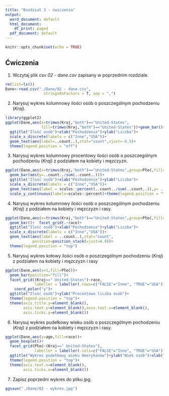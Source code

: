 ```yaml
---
title: "Rozdział 3 - ćwiczenia"
output:
  word_document: default
  html_document:
    df_print: paged
  pdf_document: default
---
```


```r
knitr::opts_chunk$set(echo = TRUE)
```

## Ćwiczenia

1. Wczytaj plik csv _02 - dane.csv_ zapisany w poprzednim rozdziale.

```r

rm(list=ls())
Dane<-read.csv("./Dane/02 - dane.csv",
                 stringsAsFactors = T, sep = ",")

```

2. Narysuj wykres kolumnowy ilości osób o poszczególnym pochodzeniu (_Kraj_).

```r
library(ggplot2)
ggplot(Dane,aes(x=trimws(Kraj,"both")=="United-States",
                fill=trimws(Kraj,"both")=="United-States"))+geom_bar()+
  ggtitle("Ilość osób")+xlab("Pochodzenie")+ylab("Liczba")+
  scale_x_discrete(labels = c("Inne","USA"))+
  geom_text(aes(label=..count..),stat="count",vjust=-0.5)+
  theme(legend.position = "off")
```

3. Narysuj wykres kolumnowy procentowy ilości osób o poszczególnym pochodzeniu (_Kraj_) z podziałem na kobiety i męzczyzn.

```r
ggplot(Dane,aes(x=trimws(Kraj,"both")=="United-States",group=Płeć,fill=Płeć))+
  geom_bar(aes(y=..count../sum(..count..)))+
  ggtitle("Ilość osób")+xlab("Pochodzenie")+ylab("Liczba")+
  scale_x_discrete(labels = c("Inne","USA"))+
  geom_text(aes(label = scales::percent(..count../sum(..count..)),y= ..count../sum(..count..) ),stat= "count",position=position_stack(vjust=0.9))+
  scale_y_continuous(labels=scales::percent)+theme(legend.position = "top")
```

4. Narysuj wykres kolumnowy ilości osób o poszczególnym pochodzeniu (_Kraj_) z podziałem na kobiety i męzczyzn i rasy.

```r
ggplot(Dane,aes(x=trimws(Kraj,"both")=="United-States",group=Płeć,fill=Płeć))+
  geom_bar()+  facet_grid(.~race)+
  ggtitle("Ilość osób")+xlab("Pochodzenie")+ylab("Liczba")+
  scale_x_discrete(labels = c("Inne","USA"))+
  geom_text(aes(label = ..count..),stat="count",
            position=position_stack(vjust=0.9))+
  theme(legend.position = "top")
```

5. Narysuj wykres kołowy ilości osób o poszczególnym pochodzeniu (_Kraj_) z podziałem na kobiety i męzczyzn i rasy

```r
ggplot(Dane,aes(x=1,fill=Płeć))+
  geom_bar(position="fill")+  
  facet_grid((Kraj==" United-States")~race,
             labeller = labeller(.rows=c("FALSE"="Inne", "TRUE"="USA")))+
    coord_polar("y")+
  ggtitle("Ilość osób")+ylab("Procentowa liczba osób")+
  theme(legend.position = "top")+
  theme(axis.title.y=element_blank(),
        axis.text.y=element_blank(),axis.text.x=element_blank(),
        axis.ticks.y=element_blank())
```

6. Narysuj wykres pudełkowy wieku osób o poszczególnym pochodzeniu (_Kraj_) z podziałem na kobiety i męzczyzn i rasy.

```r
ggplot(Dane,aes(y=age,fill=race))+
  geom_boxplot()+  
  facet_grid(Płeć~(Kraj==" United-States"),
             labeller = labeller(.cols=c("FALSE"="Inne", "TRUE"="USA")))+
  ggtitle("Wykres pudełkowy wieku Amerykanów")+ylab("Wiek osób")+xlab("Kraj")+
  theme(legend.position = "top")+
  theme(axis.text.x=element_blank(),
        axis.ticks.x=element_blank())

```

7. Zapisz poprzedni wykres do pliku jpg.

```r
ggsave("./Dane/02 - wykres.jpg")
```

